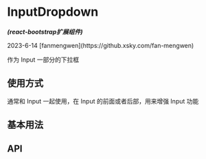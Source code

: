 

<Meta of={InputDropdownStories} />

# InputDropdown
<em><strong>(react-bootstrap扩展组件)</strong></em>
<p>2023-6-14 [fanmengwen](https://github.xsky.com/fan-mengwen)</p>
作为 Input 一部分的下拉框

## 使用方式
通常和 Input 一起使用，在 Input 的前面或者后部，用来增强 Input 功能

## 基本用法

<Canvas of={InputDropdownStories.Basic}/>

## API
<ArgTypes />
